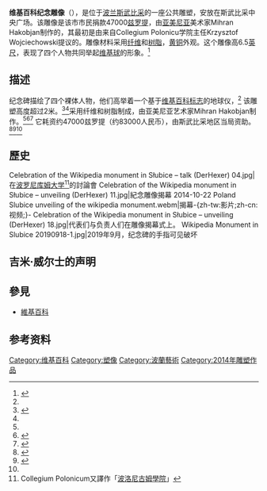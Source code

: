 {{expand|time=2015-01-14T06:57:23+00:00}}
{{Infobox monument
|monument_name=维基百科纪念雕像
|native_name=
|image=Wikipedia_Monument_2.JPG
|caption=维基百科纪念雕像。
|location={{波蘭}}[[斯武比采|斯武比采]]
|designer=Mihran Hakobjan
|type=
|material=[[纤维|纤维]]、[[树脂|树脂]]
|open=2014年10月22日
|coordinates= {{coord|52|20|57.5|N|14|33|37.3|E|region:PL|display=inline, title}}
}}
'''维基百科纪念雕像'''（{{lang-pl|Pomnik Wikipedii}}），是位于[[波兰|波兰]][[斯武比采|斯武比采]]的一座公共雕塑，安放在斯武比采中央广场。该雕像是该市市民捐款47000[[兹罗提|兹罗提]]，由[[亚美尼亚|亚美尼亚]]美术家Mihran Hakobjan制作的，其最初是由来自Collegium Polonicu学院主任Krzysztof Wojciechowski提议的。雕像材料采用[[纤维|纤维]]和[[树脂|树脂]]，[[黄铜|黄铜]]外观。这个雕像高6.5[[英尺|英尺]]，表现了四个人物共同举起[[維基百科標誌|维基球]]的形象。<ref>{{cite web |url=http://digi.163.com/14/1013/09/A8E7A4V300162OUT.html |title=维基百科纪念雕像建在波兰落成 |publisher=网易数码 |format= |work= |accessdate= |archive-url=https://web.archive.org/web/20141026043619/http://digi.163.com/14/1013/09/A8E7A4V300162OUT.html |archive-date=2014-10-26 |dead-url=yes }}</ref>

== 描述 ==
{{Quote box
|class = <!-- Advanced users only.  See the "Custom classes" section below. -->
|title = 碑文：<br /><br />MIHRAN HAKOBYAN<br /><big>维基百科</big>
|quote = <br />
通过这个纪念碑，斯武比采的公民<br />
想向全世界成千上万的编辑者们致敬。<br />
他们自愿为维基百科做出贡献，<br />
维基百科是人们共同创作的最大项目，<br />
不受政治，宗教或文化边界的影响。 <br />
截至雕塑落成的这年，维基百科已经提供了280多种语言，<br />
并包含大约3000万篇条目。<br />
这座纪念碑的捐助者们确信，以维基百科为支柱之一，<br />
知识社会将能够为文明、社会正义与国际和平的可持续发展作出贡献。<br />
|align = left
|width =
|border =
|fontsize =
|bgcolor =
|style =
|title_bg =
|title_fnt =
|tstyle =
|qalign = justify
|qstyle =
|quoted =
|salign =
|sstyle =
|source ={{pad|13em}}2014年10月22日<ref name="Adamski 21 of 30">{{cite news |others=Adamski, Daniel, photographer |date=2014-10-22 |title=Photograph of the Wikipedia momument inscription |website=gorzow.gazeta.pl |url=http://gorzow.gazeta.pl/gorzow/51,36844,16849625.html?i=20 |agency=Agencja Gazeta |accessdate=2014-10-22 |deadurl=yes |archiveurl=https://web.archive.org/web/20141022212711/http://gorzow.gazeta.pl/gorzow/51,36844,16849625.html?i=20 |archivedate=2014-10-22 }}</ref>}}

纪念碑描绘了四个裸体人物，他们高举着一个基于[[维基百科标志|维基百科标志]]的地球仪，<ref name=ABC/> 该雕塑高度超过2米。<ref>{{cite web|url=http://www.thenews.pl/1/11/Artykul/185125,Worlds-first-Wikipedia-monument-unveiled-in-Poland|title=World's first Wikipedia monument unveiled in Poland|publisher=thenews.pl|accessdate=24 October 2014|language=|archive-date=2014-10-25|archive-url=https://web.archive.org/web/20141025132523/http://www.thenews.pl/1/11/Artykul/185125,Worlds-first-Wikipedia-monument-unveiled-in-Poland|dead-url=yes}}</ref><ref name=telegraph/>采用纤维和树脂制成，由亚美尼亚艺术家Mihran Hakobjan制作。<ref name=ABC/><ref name=PR>{{cite web|title=Poland to unveil world's first Wikipedia monument|url=http://www.thenews.pl/1/9/Artykul/183717,Poland-to-unveil-worlds-first-Wikipedia-monument|publisher=Polskie Radio|accessdate=9 October 2014|archive-date=2014-10-11|archive-url=https://web.archive.org/web/20141011123113/http://www.thenews.pl/1/9/Artykul/183717,Poland-to-unveil-worlds-first-Wikipedia-monument|dead-url=yes}}</ref><ref name=telegraph>{{cite news | title=Polish town to build statue honouring Wikipedia | last=Day | first=Matthew | date=10 October 2014 | work=[[The_Daily_Telegraph|The Daily Telegraph]] | url=http://www.telegraph.co.uk/news/worldnews/europe/poland/11153603/Polish-town-to-build-statue-honouring-Wikipedia.html | accessdate=11 October 2014 | archive-date=2018-06-22 | archive-url=https://web.archive.org/web/20180622072528/https://www.telegraph.co.uk/news/worldnews/europe/poland/11153603/Polish-town-to-build-statue-honouring-Wikipedia.html | dead-url=no }}</ref> 它耗资约47000兹罗提（约83000人民币），由斯武比采地区当局资助。<ref name="sb">{{cite web|url=http://www.strefabiznesu.gazetalubuska.pl/artykul/w-nowosolskim-malpolu-powstaje-pierwszy-na-swiecie-pomnik-wikipedii|title=W nowosolskim Malpolu powstaje pierwszy na świecie pomnik Wikipedii|date=10 October 2014|accessdate=13 October 2014|language=pl|archive-date=2014-10-14|archive-url=https://web.archive.org/web/20141014083150/http://www.strefabiznesu.gazetalubuska.pl/artykul/w-nowosolskim-malpolu-powstaje-pierwszy-na-swiecie-pomnik-wikipedii|dead-url=yes}}</ref><ref name="ABC">{{cite news|title=Poland to Honor Wikipedia With Monument|url=http://abcnews.go.com/International/wireStory/poland-honor-wikipedia-monument-26069258|accessdate=9 October 2014|publisher=ABC News|date=9 October 2014|archive-date=2014-10-11|archive-url=https://web.archive.org/web/20141011113635/http://abcnews.go.com/International/wireStory/poland-honor-wikipedia-monument-26069258|dead-url=no}}</ref><ref name="PR"></ref>

== 歷史 ==
<gallery>
Celebration of the Wikipedia monument in Słubice – talk (DerHexer) 04.jpg|在[[波罗尼库姆大学|波罗尼库姆大学]]<ref>Collegium Polonicum又譯作「[[波洛尼古姆學院|波洛尼古姆學院]]」</ref>的討論會
Celebration of the Wikipedia monument in Słubice – unveiling (DerHexer) 11.jpg|紀念雕像揭幕
2014-10-22 Poland Slubice unveiling of the wikipedia monument.webm|揭幕-{zh-tw:影片;zh-cn:视频;}-
Celebration of the Wikipedia monument in Słubice – unveiling (DerHexer) 18.jpg|代表们与负责人们在雕像揭幕式上。
Wikipedia Monument in Slubice 20190918-1.jpg|2019年9月，纪念碑的手指可见破坏
</gallery>
==吉米·威尔士的声明==
{{quote|不得不说，当2001年,维基百科在开始运营的时候，我从未想过有一天维基百科会被授予纪念碑——我们编写它们的条目，我们通过维基爱纪念碑的活动拍摄它们，现在，我们有了一个自己的纪念碑。这是真正特殊和令人兴奋的一天，我希望这一天的聚光灯能聚焦在成千上万的维基人身上，他们编辑维基百科，使其成为自由知识的来源。我期待着有一天能来到斯武比采，亲自欣赏这座纪念碑，如果可能的话，我还希望见到一些参与该项目的人士。<ref>{{cite web|url=https://wikimediafoundation.org/wiki/Press_releases/First-ever_Wikipedia_Monument_unveiled_in_Poland|title=Press releases: First-ever Wikipedia Monument unveiled in Poland|publisher=Wikimedia Foundation|date=22 October 2014|accessdate=25 October 2014 |language=}}</ref>|[[吉米·威尔士|吉米·威尔士]]，维基百科的联合创始人，在揭幕仪式上}}

==參見==
{{portal|維基百科|波蘭}}
* [[維基百科|維基百科]]

== 参考资料 ==
{{reflist}}

{{commonscat|Wikipedia Monument}}

{{维基百科}}
[[Category:维基百科|Category:维基百科]]
[[Category:塑像|Category:塑像]]
[[Category:波蘭藝術|Category:波蘭藝術]]
[[Category:2014年雕塑作品|Category:2014年雕塑作品]]